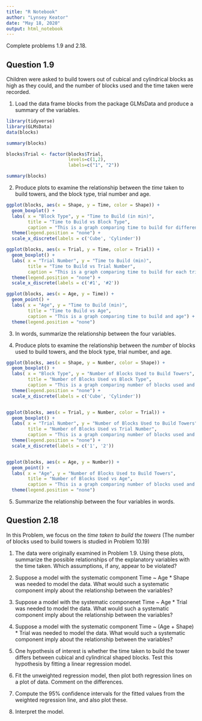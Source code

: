 ```yaml
---
title: "R Notebook"
author: "Lynsey Keator"
date: "May 18, 2020"
output: html_notebook
---
```


Complete problems 1.9 and 2.18.

## Question 1.9

Children were asked to build towers out of cubical and cylindrical blocks as high as they could, and the number of blocks used and the time taken were recorded. 

1. Load the data frame blocks from the package GLMsData and produce a summary of the variables.

```r
library(tidyverse)
library(GLMsData)
data(blocks)
```

```r
summary(blocks)
```
```r
blocks$Trial <- factor(blocks$Trial,
                       levels=c(1,2),
                       labels=c("1", "2"))
```

```r
summary(blocks)
```

2. Produce plots to examine the relationship between the *time* taken to build towers, and the block type, trial number and age.
```r
ggplot(blocks, aes(x = Shape, y = Time, color = Shape)) +
  geom_boxplot() +
  labs( x = "Block Type", y = "Time to Build (in min)",
        title = "Time to Build vs Block Type",
        caption = "This is a graph comparing time to build for different block shapes") +
  theme(legend.position = "none") +
  scale_x_discrete(labels = c('Cube', 'Cylinder'))

ggplot(blocks, aes(x = Trial, y = Time, color = Trial)) +
  geom_boxplot() +
  labs( x = "Trial Number", y = "Time to Build (min)",
        title = "Time to Build vs Trial Number",
        caption = "This is a graph comparing time to build for each trial") +
  theme(legend.position = "none") +
  scale_x_discrete(labels = c('#1', '#2'))

ggplot(blocks, aes(x = Age, y = Time)) +
  geom_point() +
  labs( x = "Age", y = "Time to Build (min)",
        title = "Time to Build vs Age",
        caption = "This is a graph comparing time to build and age") +
  theme(legend.position = "none") 
```


3. In words, summarize the relationship between the four variables.

4. Produce plots to examine the relationship between the *number* of blocks used to build towers, and the block type, trial number, and age.
```r
ggplot(blocks, aes(x = Shape, y = Number, color = Shape)) +
  geom_boxplot() +
  labs( x = "Block Type", y = "Number of Blocks Used to Build Towers",
        title = "Number of Blocks Used vs Block Type",
        caption = "This is a graph comparing number of blocks used and block type") +
  theme(legend.position = "none") +
  scale_x_discrete(labels = c('Cube', 'Cylinder'))


ggplot(blocks, aes(x = Trial, y = Number, color = Trial)) +
  geom_boxplot() +
  labs( x = "Trial Number", y = "Number of Blocks Used to Build Towers",
        title = "Number of Blocks Used vs Trial Number",
        caption = "This is a graph comparing number of blocks used and trial number") +
  theme(legend.position = "none") +
  scale_x_discrete(labels = c('1', '2'))


ggplot(blocks, aes(x = Age, y = Number)) +
  geom_point() +
  labs( x = "Age", y = "Number of Blocks Used to Build Towers",
        title = "Number of Blocks Used vs Age",
        caption = "This is a graph comparing number of blocks used and age") +
  theme(legend.position = "none") 

```

5. Summarize the relationship between the four variables in words.

## Question 2.18

In this Problem, we focus on the *time taken to build the towers* (The number of blocks used to build towers is studied in Problem 10.19)

1. The data were originally examined in Problem 1.9. Using these plots, summarize the possible relationships of the explanatory variables with the time taken. Which assumptions, if any, appear to be violated?

2. Suppose a model with the systematic component Time ~ Age * Shape was needed to model the data. What would such a systematic component imply about the relationship between the variables?

3. Suppose a model with the systematic componenet Time ~ Age * Trial was needed to model the data. What would such a systematic component imply about the relationship between the variables?

4. Suppose a model with the systematic component Time ~ (Age + Shape) * Trial was needed to model the data. What would such a systematic component imply about the relationship between the variables?

5. One hypothesis of interest is whether the time taken to build the tower differs between cubical and cylindrical shaped blocks. Test this hypothesis by fitting a linear regression model.

6. Fit the unweighted regression model, then plot both regression lines on a plot of data. Comment on the differences.

7. Compute the 95% confidence intervals for the fitted values from the weighted regression line, and also plot these.

8. Interpret the model.